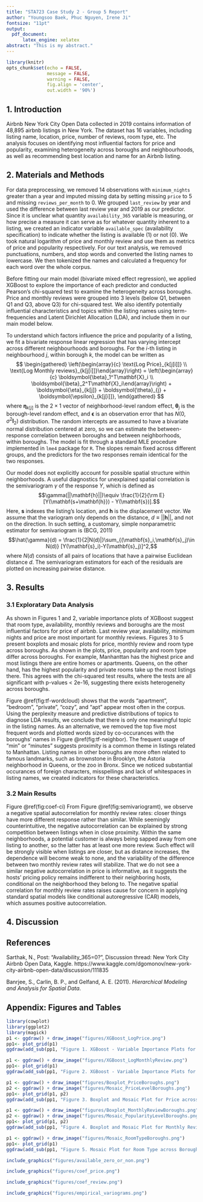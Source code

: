 ```yaml
---
title: "STA723 Case Study 2 - Group 5 Report"
author: "Youngsoo Baek, Phuc Nguyen, Irene Ji"
fontsize: "11pt"
output: 
  pdf_document:
      latex_engine: xelatex
abstract: "This is my abstract."
---
```


```r
library(knitr)
opts_chunk$set(echo = FALSE, 
               message = FALSE, 
               warning = FALSE,
               fig.align = 'center',
               out.width = '90%')
```

## 1. Introduction
Airbnb New York City Open Data collected in 2019 contains information of 48,895 airbnb listings in New York. The dataset has 16 variables, including listing name, location, price, number of reviews, room type, etc. The analysis focuses on identifying most influential factors for price and popularity, examining heterogeneity across boroughs and neighbourhoods, as well as recommending best location and name for an Airbnb listing.

## 2. Materials and Methods

For data preprocessing, we removed 14 observations with `minimum_nights` greater than a year and imputed missing data by setting missing `price` to 5 and missing `reviews_per_month` to 0. We grouped `last_review` by year and used the difference between last review year and 2019 as our predictor. Since it is unclear what quantity `availability_365` variable is measuring, or how precise a measure it can serve as for whatever quantity inherent to a listing, we created an indicator variable `available_spec` (availability specification) to indicate whether the listing is available (1) or not (0). We took natural logarithm of price and monthly review and use them as metrics of price and popularity respectively. For our text analysis, we removed punctuations, numbers, and stop words and converted the listing names to lowercase. We then tokenized the names and calculated a frequency for each word over the whole corpus.

Before fitting our main model (bivariate mixed effect regression), we applied XGBoost to explore the importance of each predictor and conducted Pearson's chi-squared test to examine the heterogeneity across boroughs. Price and monthly reviews were grouped into 3 levels (below Q1, between Q1 and Q3, above Q3) for chi-squared test. We also identify potentially influential characteristics and topics within the listing names using term-frequencies and Latent Dirichlet Allocation (LDA), and include them in our main model below. 

To understand which factors influence the price and popularity of a listing, we fit a bivariate response linear regression that has varying intercept across different neighbourhoods and boroughs. For the $i$-th listing in neighbourhood $j$, within borough $k$, the model can be written as
$$
\begin{gathered}
\left(\begin{array}{c} \text{Log Price}_{k[j[i]]} \\ \text{Log Monthly reviews}_{k[j[i]]}\end{array}\right) =
\left(\begin{array}{c} \boldsymbol{\beta}_1^T\mathbf{X}_i \\ \boldsymbol{\beta}_2^T\mathbf{X}_i\end{array}\right) +
\boldsymbol{\eta}_{k[j]} + \boldsymbol{\theta}_{j} + \boldsymbol{\epsilon}_{k[j[i]]},
\end{gathered}
$$
where $\boldsymbol{\eta}_{k[j]}$ is the $2\times 1$ vector of neighborhood-level random effect, $\boldsymbol{\theta}_j$ is the borough-level random effect, and $\boldsymbol{\epsilon}$ is an observation error that has $N(0, \sigma^2\mathbf{I}_2)$ distribution. The random intercepts are assumed to have a bivariate normal distribution centered at zero, so we can estimate the between-response correlation between boroughs and between neighborhoods, within boroughs. The model is fit through a standard MLE procedure implemented in `lme4` package for `R`. The slopes remain fixed across different groups, and the predictors for the two responses remain identical for the two responses.

Our model does not explicitly account for possible spatial structure within neighborhoods. A useful diagnostics for unexplained spatial correlation is the semivariogram $\gamma$ of the response $Y$, which is defined as
$$\gamma(||\mathbf{h}||)\equiv \frac{1}{2}{\rm E}[Y(\mathbf{s+\mathbf{h}}) - Y(\mathbf{s})].$$
Here, $\mathbf{s}$ indexes the listing's location, and $\mathbf{h}$ is the displacement vector. We assume that the variogram only depends on the distance, $d\equiv||\mathbf{h}||$, and not on the direction. In such setting, a customary, simple nonparametric estimator for semivariogram is (BCG, 2011)
$$\hat{\gamma}(d) = \frac{1}{2|N(d)|}\sum_{(\mathbf{s}_i,\mathbf{s}_j)\in N(d)} [Y(\mathbf{s}_i)-Y(\mathbf{s}_j)]^2,$$
where $N(d)$ consists of all pairs of locations that have a pairwise Euclidean distance $d$. The semivariogram estimators for each of the residuals are plotted on increasing pairwise distance.

## 3. Results

### 3.1 Exploratary Data Analysis

As shown in Figures 1 and 2, variable importance plots of XGBoost suggest that room type, availability, monthly reviews and boroughs are the most influential factors for price of airbnb. Last review year, availability, minimum nights and price are most important for monthly reviews. Figures 3 to 5 present boxplots and mosaic plots for price, monthly review and room type across boroughs. As shown in the plots, price, popularity and room type differ across boroughs. For example, Manhanttan has the highest price and most listings there are entire homes or apartments. Queens, on the other hand, has the highest popularity and private rooms take up the most listings there. This agrees with the chi-squared test results, where the tests are all significant with p-values < 2e-16, suggesting there exists heterogeneity across boroughs.

Figure \@ref(fig:tf-wordcloud) shows that the words "apartment", "bedroom", "private", "cozy", and "apt" appear most often in the corpus. Using the perplexity measure and predictive distributions of topics to diagnose LDA results, we conclude that there is only one meaningful topic in the listing names. As an alternative, we removed the top five most frequent words and plotted words sized by co-occurances with the boroughs' names in Figure \@ref(fig:tf-neighbor). The frequent usage of "min" or "minutes" suggests proximity is a common theme in listings related to Manhattan. Listing names in other boroughs are more often related to famous landmarks, such as brownstone in Brooklyn, the Astoria neighborhood in Queens, or the zoo in Bronx. Since we noticed substantial occurances of foreign characters, misspellings and lack of whitespaces in listing names, we created indicators for these characteristics. 

### 3.2 Main Results

Figure \@ref(fig:coef-ci) 
From Figure \@ref(fig:semivariogramt), we observe a negative spatial autocorrelation for monthly review rates: closer things have more different response rather than similar. While seemingly counterintuitive, the negative autocorrelation can be explained by strong competition between listings when in close proximity. Within the same neighborhoods, a potential customer is always being sapped away from one listing to another, so the latter has at least one more review. Such effect will be strongly visible when listings are closer, but as distance increases, the dependence will become weak to none, and the variability of the difference between two monthly review rates will stabilize. That we do not see a similar negative autocorrelation in price is informative, as it suggests the hosts' pricing policy remains indifferent to their neighboring hosts, conditional on the neighborhood they belong to. The negative spatial correlation for monthly review rates raises cause for concern in applying standard spatial models like conditional autoregressive (CAR) models, which assumes positive autocorrelation.

## 4. Discussion

\clearpage

## References
Sarthak, N., Post: "Availability_365=0?", Discussion thread: New York City Airbnb Open Data, Kaggle. https://www.kaggle.com/dgomonov/new-york-city-airbnb-open-data/discussion/111835 

Banrjee, S., Carlin, B. P., and Gelfand, A. E. (2011). _Hierarchical Modeling and Analysis for Spatial Data_.

\clearpage

## Appendix: Figures and Tables
```r
library(cowplot)
library(ggplot2)
library(magick)
p1 <- ggdraw() + draw_image("figures/XGBoost_LogPrice.png")
pp1<- plot_grid(p1)
ggdraw(add_sub(pp1, "Figure 1. XGBoost - Variable Importance Plots for Price", vpadding=grid::unit(0, "lines"), y = 3, x = 0.23, hjust = 0, size=8, fontface="bold"))
```

```r
p1 <- ggdraw() + draw_image("figures/XGBoost_LogMonthlyReview.png")
pp1<- plot_grid(p1)
ggdraw(add_sub(pp1, "Figure 2. XGBoost - Variable Importance Plots for Monthly Review", vpadding=grid::unit(0, "lines"), y = 3, x = 0.23, hjust = 0, size=8, fontface="bold"))
```

```r
p1 <- ggdraw() + draw_image("figures/Boxplot_PriceBoroughs.png")
p2 <- ggdraw() + draw_image("figures/Mosaic_PriceLevelBoroughs.png")
pp1<- plot_grid(p1, p2)
ggdraw(add_sub(pp1, "Figure 3. Boxplot and Mosaic Plot for Price across Boroughs", vpadding=grid::unit(0, "lines"), y = 8, x = 0.3, hjust = 0, size=8, fontface="bold"))
```

```r
p1 <- ggdraw() + draw_image("figures/Boxplot_MonthlyReviewBoroughs.png")
p2 <- ggdraw() + draw_image("figures/Mosaic_PopularityLevelBoroughs.png")
pp1<- plot_grid(p1, p2)
ggdraw(add_sub(pp1, "Figure 4. Boxplot and Mosaic Plot for Monthly Review across Boroughs", vpadding=grid::unit(0, "lines"), y = 8, x = 0.28, hjust = 0, size=8, fontface="bold"))
```

```r
p1 <- ggdraw() + draw_image("figures/Mosaic_RoomTypeBoroughs.png")
pp1<- plot_grid(p1)
ggdraw(add_sub(pp1, "Figure 5. Mosaic Plot for Room Type across Boroughs", vpadding=grid::unit(0, "lines"), y = 1, x = 0.36, hjust = 0, size=8, fontface="bold"))
```


```r
include_graphics("figures/available_zero_or_non.png")
```

```r
include_graphics("figures/coef_price.png")
```

```r
include_graphics("figures/coef_review.png")
```

```r
include_graphics("figures/empirical_variograms.png")
```


